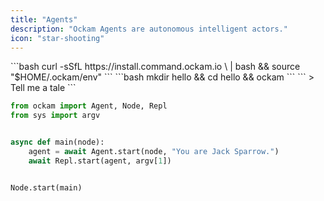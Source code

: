 ```yaml
---
title: "Agents"
description: "Ockam Agents are autonomous intelligent actors."
icon: "star-shooting"
---
```



<Steps>
  <Step title="Install">
    ```bash
    curl -sSfL https://install.command.ockam.io \
       | bash && source "$HOME/.ockam/env"
    ```
  </Step>
  <Step title="Deploy your first agent">
    ```bash
    mkdir hello && cd hello && ockam
    ```
  </Step>
  <Step title="Chat with your agent">
    ```
    > Tell me a tale
    ```
  </Step>
</Steps>


<CodeGroup>

```python images/main/main.py
from ockam import Agent, Node, Repl
from sys import argv


async def main(node):
    agent = await Agent.start(node, "You are Jack Sparrow.")
    await Repl.start(agent, argv[1])


Node.start(main)
```

</CodeGroup>
